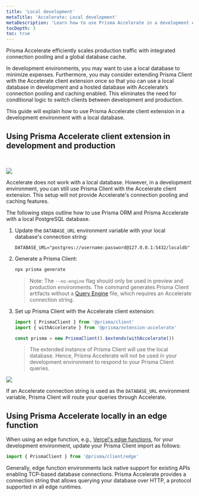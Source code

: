```yaml
---
title: 'Local development'
metaTitle: 'Accelerate: Local development'
metaDescription: 'Learn how to use Prisma Accelerate in a development environment.'
tocDepth: 3
toc: true
---
```


<TopBlock>

Prisma Accelerate efficiently scales production traffic with integrated connection pooling and a global database cache.

In development environments, you may want to use a local database to minimize expenses. Furthermore, you may consider extending Prisma Client with the Accelerate client extension once so that you can use a local database in development and a hosted database with Accelerate’s connection pooling and caching enabled. This eliminates the need for conditional logic to switch clients between development and production.

This guide will explain how to use Prisma Accelerate client extension in a development environment with a local database.

</TopBlock>

## Using Prisma Accelerate client extension in development and production

<br />

![](/img/accelerate/accelerate-in-dev.png)

Accelerate does not work with a local database. However, in a development environment, you can still use Prisma Client with the Accelerate client extension. This setup will not provide Accelerate's connection pooling and caching features.

The following steps outline how to use Prisma ORM and Prisma Accelerate with a local PostgreSQL database.

1. Update the `DATABASE_URL` environment variable with your local database's connection string:

   ```.env
   DATABASE_URL="postgres://username:password@127.0.0.1:5432/localdb"
   ```

2. Generate a Prisma Client:

   ```bash
   npx prisma generate
   ```

   > Note: The `--no-engine` flag should only be used in preview and production environments. The command generates Prisma Client artifacts without a [Query Engine](/orm/more/under-the-hood/engines) file, which requires an Accelerate connection string.

3. Set up Prisma Client with the Accelerate client extension:

   ```typescript
   import { PrismaClient } from '@prisma/client'
   import { withAccelerate } from '@prisma/extension-accelerate'

   const prisma = new PrismaClient().$extends(withAccelerate())
   ```

   > The extended instance of Prisma Client will use the local database. Hence, Prisma Accelerate will not be used in your development environment to respond to your Prisma Client queries.

![](/img/accelerate/accelerate-in-prod.png)

If an Accelerate connection string is used as the `DATABASE_URL` environment variable, Prisma Client will route your queries through Accelerate.

## Using Prisma Accelerate locally in an edge function

When using an edge function, e.g., [Vercel's edge functions](https://vercel.com/docs/functions/edge-functions), for your development environment, update your Prisma Client import as follows:

```typescript
import { PrismaClient } from '@prisma/client/edge'
```

Generally, edge function environments lack native support for existing APIs enabling TCP-based database connections. Prisma Accelerate provides a connection string that allows querying your database over HTTP, a protocol supported in all edge runtimes.
